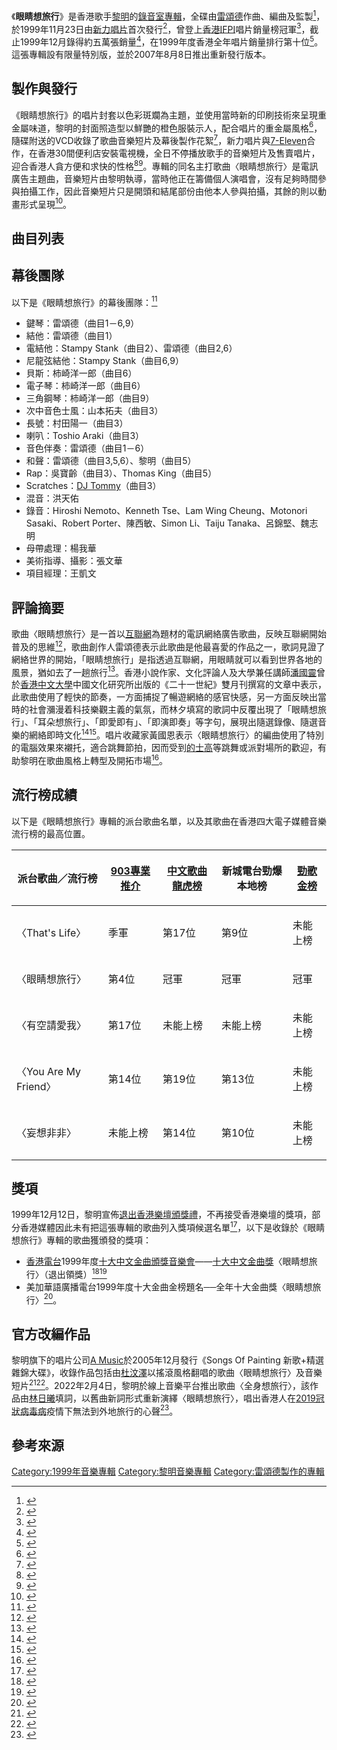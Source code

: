 {{Infobox album
| name       = 眼睛想旅行
| original_name  = 
| type       = 專輯
| artist     = [[黎明|黎明]]
| cover      = 黎明 眼睛想旅行.jpg
| alt        = 《眼睛想旅行》音樂專輯封面
| released   = 1999年11月
| format     = 
| recorded   = 1999年
| studio     = 
| genre      = [[流行音樂|流行音樂]]
| length     = {{Duration|m=30|s=32}}
| language   = [[粵語|粵語]]
| label      = 新力唱片
| producer   = 雷頌德
| chronology = 黎明
| prev_title = [[非我莫屬|非我莫屬]]
| prev_year  = 1999
| next_title = [[北京站_(黎明專輯)|北京站]]
| next_year  = 2000
}}

《'''眼睛想旅行'''》是香港歌手[[黎明|黎明]]的[[錄音室專輯|錄音室專輯]]，全碟由[[雷頌德|雷頌德]]作曲、編曲及監製<ref>{{Cite book | author = 林玉鑫| title = 百歌爭嗚 成名曲、流行曲快樂大放送 | location = 北京 | publisher = 海潮出版社 | date = 2001-01 | pages = 371 | ISBN = 7801512839 |language = zh-hans}}</ref>，於1999年11月23日由[[索尼音樂娛樂_(香港)|新力唱片]]首次發行<ref>{{Cite web|url = https://www.881903.com/highlight/2367554/%E5%BB%A3%E6%9D%B1%E7%88%86%E8%B0%B7-%E6%98%8E%E6%97%A5%E4%B9%8B%E5%BB%A3%E6%9D%B1%E6%AD%8C/11%E6%9C%8823%E6%97%A5%E4%B9%8B%E5%BB%A3%E6%9D%B1%E6%AD%8C|title = 11月23日之廣東歌|date = 2020-11-22|publisher = 商業電台|language = zh|accessdate = 2021-06-05|archive-url = https://web.archive.org/web/20210605030306/https://www.881903.com/highlight/2367554/%E5%BB%A3%E6%9D%B1%E7%88%86%E8%B0%B7-%E6%98%8E%E6%97%A5%E4%B9%8B%E5%BB%A3%E6%9D%B1%E6%AD%8C/11%E6%9C%8823%E6%97%A5%E4%B9%8B%E5%BB%A3%E6%9D%B1%E6%AD%8C|archive-date = 2021-06-05|dead-url = no}}</ref>，曾登上[[國際唱片業協會（香港會）|香港IFPI]]唱片銷量榜冠軍<ref>{{cite news |language =zh|url = https://i.imgur.com/XSAtg7D.jpg|title = 新碟登IFPI榜首|publisher= 太陽報|author = 沈寶茜 |date = 1999-12-10|accessdate = 2022-03-23|archive-url = http://web.archive.org/web/20220323022945/https://i.imgur.com/XSAtg7D.jpg|archive-date = 2022-03-23|dead-url = yes}}</ref>，截止1999年12月錄得約五萬張銷量<ref>{{cite news |language =zh|url = https://i.imgur.com/LpghZGq.jpg|title = Leon全年收入一覽表|publisher= 太陽報|author = 沈寶茜 |date = 1999-12-05|accessdate = 2022-03-23|archive-url = http://web.archive.org/web/20220323034837/https://i.imgur.com/LpghZGq.jpg|archive-date = 2022-03-23|dead-url = yes}}</ref>，在1999年度香港全年唱片銷量排行第十位<ref>{{cite news |language =zh|url = https://i.imgur.com/ArSuRPJ.jpg|title = 全年唱片銷量前十位排名|publisher= 報章|date = 2000|accessdate = 2022-02-04|archive-url = https://web.archive.org/web/20220204120534/https://i.imgur.com/ArSuRPJ.jpg|archive-date = 2022-02-04|dead-url = yes}}</ref>。這張專輯設有限量特別版，並於2007年8月8日推出重新發行版本。

==製作與發行==
{{listen
|filename=《眼睛想旅行》試聽版本.ogg
|title=《眼睛想旅行》試聽版本
|description=
|format= Ogg}}
《眼睛想旅行》的唱片封套以色彩斑斕為主題，並使用當時新的印刷技術來呈現重金屬味道，黎明的封面照造型以鮮艷的橙色服裝示人，配合唱片的重金屬風格<ref>{{cite news |language =zh|url = https://i.imgur.com/6krqj4w.jpg|title = 重金屬Look曝光|publisher= 蘋果日報|author = 胡比 |date = 1999-11-23|accessdate = 2021-05-07|archive-url = https://web.archive.org/web/20210507073801/https://i.imgur.com/6krqj4w.jpg|archive-date = 2021-05-07|dead-url = yes}}</ref>，隨碟附送的VCD收錄了歌曲音樂短片及幕後製作花絮<ref>{{cite news |language = zh|url = https://i.imgur.com/siQZNki.jpg|title = Leon 眼睛想旅行|publisher= 報章廣告|date =1999|accessdate = 2022-03-23|archive-url = http://web.archive.org/web/20220323024732/https://i.imgur.com/siQZNki.jpg|archive-date = 2022-03-23|dead-url = yes}}</ref>，新力唱片與[[7-Eleven|7-Eleven]]合作，在香港30間便利店安裝電視機，全日不停播放歌手的音樂短片及售賣唱片，迎合香港人貪方便和求快的性格<ref>{{cite news |language = zh|url = https://i.imgur.com/xo1P8PB.jpg|title = 新歌便利店播放 黎明卡通造型搞笑|publisher= 太陽報|author = 嘉芙蓮 |date = 1999-11-24|accessdate = 2022-03-23|archive-url = https://web.archive.org/web/20210507074117/https://i.imgur.com/xo1P8PB.jpg|archive-date = 2021-05-07|dead-url = yes}}</ref><ref>{{cite news |language = zh|url = https://i.imgur.com/QAzlQFm.jpg|title = 劉德華同期出碟對撼 黎明無有怕 Fans會選擇嘅|publisher= 太陽報|author = 沈寶茜 |date = 1999-11-24|accessdate = 2021-05-07|archive-url = https://web.archive.org/web/20210507074330/https://i.imgur.com/QAzlQFm.jpg|archive-date = 2021-05-07|dead-url = yes}}</ref>。專輯的同名主打歌曲〈眼睛想旅行〉是電訊廣告主題曲，音樂短片由黎明執導，當時他正在籌備個人演唱會，沒有足夠時間參與拍攝工作，因此音樂短片只是開頭和結尾部份由他本人參與拍攝，其餘的則以動畫形式呈現<ref>{{cite news |language = zh|url = https://i.imgur.com/DkSSGHc.jpg|title = Q版本Leon強調歪嘴茶杯耳特徵 黎明唔介意 人冇十全十美|publisher= 東方日報|date = 1999-11-24|accessdate = 2022-03-23|archive-url = https://web.archive.org/web/20210507073954/https://i.imgur.com/DkSSGHc.jpg|archive-date = 2021-05-07|dead-url = yes}}</ref>。

==曲目列表==
{{tracklist
| headline = CD
| total_length = 30:32

| all_music = 雷頌德
| all_arranger = 雷頌德
| all_producer = 雷頌德

| title1 = 眼睛想旅行
| lyrics1 = [[林夕|林夕]]
| longnote1 = [[和記電訊|和記電訊]]廣告主題曲
| length1 = 3:55

| title2 = 妄想非非
| lyrics2 = [[甄健強|甄健強]]
| longnote2 = 
| length2 = 3:26

| title3 = That's Life
| lyrics3 = [[周耀輝|周耀輝]]
| longnote3 = [[花旗銀行|花旗銀行]]廣告歌曲<ref>{{cite news |language = zh|url = https://i.imgur.com/keVBW2G.jpg|title = 黎明：買碟唔係為廣告歌|publisher= 太陽報|author = 沈寶茜 |date = 1999|accessdate = 2022-03-23|archive-url = http://web.archive.org/web/20220323033255/https://i.imgur.com/keVBW2G.jpg|archive-date = 2022-03-23|dead-url = yes}}</ref>
| length3 = 3:12

| title4 = Before The Party Interlude
| lyrics4 = 
| longnote4 = 
| length4 = 1:43

| title5 = 有空請愛我
| lyrics5 = 林夕
| longnote5 = 
| length5 = 3:42

| title6 = You Are My Friend
| lyrics6 = 林夕
| longnote6 = 
| length6 = 3:01

| title7 = Happy 2000
| lyrics7 = 周耀輝
| note7 = 2000 Mix
| longnote7 = 
| length7 = 3:37

| title8 = Sugar in The Maramalade
| lyrics8 = 周耀輝
| note8 = Remix
| longnote8 = 
| length8 = 4:54

| title9 = You Are My Friend
| lyrics9 = 
| note9 = Piano Music
| longnote9 = 
| length9 = 3:02
}}

{{Tracklist
| headline = VCD
| extra_column = 導演
| title1 = 眼睛想旅行
| note1 = 音樂短片
| extra1 = [[黎明|L.L.]]
| title2 = That's Life
| note2 = 音樂短片
| extra2 = L.L.
| title3 = 非我莫屬
| note3 = 音樂短片
| extra3 = L.L.
| title4 = 我不是誰
| note4 = 音樂短片
| extra4 = 
| title5 = Making of That's Life
| note5 = 幕後製作花絮
| extra5 = 
}}

==幕後團隊==
以下是《眼睛想旅行》的幕後團隊：<ref>{{Cite web |url = https://www.discogs.com/Leon-%E7%9C%BC%E7%9D%9B%E6%83%B3%E6%97%85%E8%A1%8C/release/13456667 |title = Leon - 眼睛想旅行|date = 1999-11 |publisher = Discogs |language = en|accessdate =2020-09-28|archive-url = https://web.archive.org/web/20190428193452/https://www.discogs.com/Leon-%E7%9C%BC%E7%9D%9B%E6%83%B3%E6%97%85%E8%A1%8C/release/13456667|archive-date = 2019-04-28|dead-url = no}}</ref>
*鍵琴：雷頌德（曲目1－6,9）
*結他：雷頌德（曲目1）
*電結他：Stampy Stank（曲目2）、雷頌德（曲目2,6）
*尼龍弦結他：Stampy Stank（曲目6,9）
*貝斯：柿崎洋一郎（曲目6）
*電子琴：柿崎洋一郎（曲目6）
*三角鋼琴：柿崎洋一郎（曲目9）
*次中音色士風：山本拓夫（曲目3）
*長號：村田陽一（曲目3）
*喇叭：Toshio Araki（曲目3）
*音色伴奏：雷頌德（曲目1－6）
*和聲：雷頌德（曲目3,5,6）、黎明（曲目5）
*Rap：吳寶齡（曲目3）、Thomas King（曲目5）
*Scratches：[[DJ_Tommy|DJ Tommy]]（曲目3）
*混音：洪天佑
*錄音：Hiroshi Nemoto、Kenneth Tse、Lam Wing Cheung、Motonori Sasaki、Robert Porter、陳西敏、Simon Li、Taiju Tanaka、呂錦堅、魏志明
*母帶處理：楊我華
*美術指導、攝影：張文華
*項目經理：王凱文

==評論摘要==
歌曲〈眼睛想旅行〉是一首以[[互聯網|互聯網]]為題材的電訊網絡廣告歌曲，反映互聯網開始普及的思維<ref>{{Cite web |url =https://www.jasonchan.net/wp-content/uploads/2017/04/20161208-WealtheMagazine-JasonChan.png|title = 從眼睛想旅行 到虛擬真學習|date =2016-12-07|publisher =財通雜志：智人專欄| author = 陳繼宇博士 |language = zh|accessdate =2020-08-25|archive-url =https://web.archive.org/web/20190221085848/https://www.jasonchan.net/wp-content/uploads/2017/04/20161208-WealtheMagazine-JasonChan.png|archive-date =2019-02-21|dead-url =no}}</ref>，歌曲創作人雷頌德表示此歌曲是他最喜愛的作品之一，歌詞見證了網絡世界的開始，「眼睛想旅行」是指透過互聯網，用眼睛就可以看到世界各地的風景，猶如去了一趟旅行<ref>{{Cite web |url =http://bka.mpweekly.com/focus/20171023-87889|title = 雷頌德親自拆解 五大最愛|date =2017-10-23|publisher =明報周刊|language = zh|accessdate =2019-12-03|archive-url =https://web.archive.org/web/20180226181744/http://bka.mpweekly.com/focus/20171023-87889|archive-date =2018-02-26|dead-url =no}}</ref>。香港小說作家、文化評論人及大學兼任講師[[潘國靈|潘國靈]]曾於[[香港中文大學|香港中文大學]]中國文化研究所出版的《二十一世紀》雙月刊撰寫的文章中表示，此歌曲使用了輕快的節奏，一方面捕捉了暢遊網絡的感官快感，另一方面反映出當時的社會瀰漫着科技樂觀主義的氣氛，而林夕填寫的歌詞中反覆出現了「眼睛想旅行」、「耳朵想旅行」、「即愛即有」、「即演即奏」等字句，展現出隨選錄像、隨選音樂的網絡即時文化<ref>{{Cite web|url =http://www.cuhk.edu.hk/ics/21c/media/online/0407068.pdf|title =以互聯網為題材的中文歌曲|author =潘國靈|date =2006-11-30|publisher =香港中文大學|language =zh|accessdate =2019-12-03|archive-url =https://web.archive.org/web/20180612145455/http://www.cuhk.edu.hk/ics/21c/media/online/0407068.pdf|archive-date =2018-06-12|dead-url =no}}</ref><ref>{{cite news |language = zh |author = 潘國靈 |url = https://hd.stheadline.com/news/columns/28/20160516/453885/%E5%B0%88%E6%AC%84-%E9%9D%88%E6%84%9F%E5%9C%8B%E5%BA%A6-%E9%BB%8E%E6%98%8E%E7%9A%84%E6%B5%81%E8%A1%8C%E7%A7%91%E6%8A%80%E4%B8%96%E7%95%8C|title = 靈感國度——黎明的流行科技世界|publisher = 頭條日報 |date = 2016-05-16 |accessdate = 2020-05-01|archive-url =https://web.archive.org/web/20191025171638/https://hd.stheadline.com/news/columns/28/20160516/453885/%E5%B0%88%E6%AC%84-%E9%9D%88%E6%84%9F%E5%9C%8B%E5%BA%A6-%E9%BB%8E%E6%98%8E%E7%9A%84%E6%B5%81%E8%A1%8C%E7%A7%91%E6%8A%80%E4%B8%96%E7%95%8C|archive-date =2019-10-25|dead-url =no}}</ref>。唱片收藏家黃國恩表示〈眼睛想旅行〉的編曲使用了特別的電腦效果來襯托，適合跳舞節拍，因而受到[[的士高|的士高]]等跳舞或派對場所的歡迎，有助黎明在歌曲風格上轉型及開拓市場<ref>{{Cite book | author = 黃國恩 | title = 我們的四大天王──九十年代樂壇風光 | location = 香港 | publisher = 非凡出版 | date = 2020-07 | pages = 135 |ISBN = 9789888676002 |language = zh}}</ref>。

==流行榜成績==
以下是《眼睛想旅行》專輯的派台歌曲名單，以及其歌曲在香港四大電子媒體音樂流行榜的最高位置。
{| class="wikitable" align="center"
|-
! 派台歌曲／流行榜 !! [[903專業推介|903專業推介]] !! [[中文歌曲龍虎榜|中文歌曲龍虎榜]] !! 新城電台勁爆本地榜 !! [[勁歌金榜|勁歌金榜]]
|-
|〈That's Life〉||季軍||第17位||第9位||未能上榜
|-
|〈眼睛想旅行〉||第4位||冠軍||冠軍||冠軍
|-
|〈有空請愛我〉||第17位||未能上榜||未能上榜||未能上榜
|-
|〈You Are My Friend〉||第14位||第19位||第13位||未能上榜
|-
|〈妄想非非〉||未能上榜||第14位||第10位||未能上榜
|}

==獎項==
1999年12月12日，黎明宣佈[[黎明退出香港樂壇頒獎禮事件|退出香港樂壇頒獎禮]]，不再接受香港樂壇的獎項，部分香港媒體因此未有把這張專輯的歌曲列入獎項候選名單<ref>{{cite news |language = zh|url = https://i.imgur.com/D5MASoi.jpg |title = 一聲唔攞獎TVB即響應 黎明所有勁歌提名被取消 |publisher = 蘋果日報 | date = 1999-12-15 |accessdate = 2022-03-22|archive-url = https://web.archive.org/web/20210606081900/https://i.imgur.com/D5MASoi.jpg|archive-date = 2021-06-06|dead-url = yes}}</ref>，以下是收錄於《眼睛想旅行》專輯的歌曲獲頒發的獎項：
*[[香港電台|香港電台]]1999年度[[十大中文金曲頒獎音樂會|十大中文金曲頒獎音樂會]]——[[十大中文金曲頒獎音樂會十大中文金曲獎|十大中文金曲獎]]〈眼睛想旅行〉（退出領獎）<ref>{{Cite web |url = http://rthk9.rthk.hk/classicschannel/goldsong22.htm|title = 歷年十大中文金曲頒獎音樂會－第二十二屆（1999年）|publisher = 香港電台|language = zh|accessdate = 2022-03-22|archive-url = https://web.archive.org/web/20180629155529/http://rthk9.rthk.hk/classicschannel/goldsong22.htm|archive-date = 2018-06-29|dead-url = no}}</ref><ref>{{Cite book | author = 黃國恩 | title = 我們的四大天王──九十年代樂壇風光 | location = 香港 | publisher = 非凡出版 | date = 2020-07 | pages = 221 |ISBN = 9789888676002 |language = zh}}</ref>
*美加華語廣播電台1999年度十大金曲金榜題名──全年十大金曲獎〈眼睛想旅行〉<ref>{{cite news |language = zh |url = https://i.imgur.com/D2A9olI.jpg |title = 黎明返港Cool到痺 Fans熱情祝情人節快樂 |publisher = 東方日報 |date = 2000-02-15 |accessdate = 2022-03-22|archive-url = https://web.archive.org/web/20210507074735/https://i.imgur.com/D2A9olI.jpg|archive-date = 2021-05-07|dead-url = yes}}</ref>。

==官方改編作品==
黎明旗下的唱片公司[[A_Music|A Music]]於2005年12月發行《Songs Of Painting 新歌+精選 雜錦大碟》，收錄作品包括由[[杜汶澤|杜汶澤]]以搖滾風格翻唱的歌曲〈眼睛想旅行〉及音樂短片<ref>{{Cite web|url = https://www.yesasia.com/global/songs-of-painting-%E6%96%B0%E6%AD%8C-%E7%B2%BE%E9%81%B8-%E9%9B%9C%E9%8C%A6%E5%A4%A7%E7%A2%9F-avcd/1004100431-0-0-0-zh_TW/info.html|title = Songs Of Painting 新歌+精選 雜錦大碟（AVCD）|date = 2005-12-20|publisher = YesAsia|language = zh|accessdate = 2022-02-05|archive-url = https://web.archive.org/web/20220205003900/https://www.yesasia.com/global/songs-of-painting-%E6%96%B0%E6%AD%8C-%E7%B2%BE%E9%81%B8-%E9%9B%9C%E9%8C%A6%E5%A4%A7%E7%A2%9F-avcd/1004100431-0-0-0-zh_TW/info.html|archive-date = 2022-02-05|dead-url = no}}</ref><ref>{{cite news |language = zh |url = http://the-sun.on.cc/channels/ent/20051125/20051124234344_0000.html |title = 杜汶澤奉旨與女模親熱 |publisher = 太陽報 |date = 2005-11-25 |accessdate = 2022-02-05 |archive-url = https://web.archive.org/web/20200225131859/http://the-sun.on.cc/channels/ent/20051125/20051124234344_0000.html |archive-date = 2020-02-25 |dead-url = no }}</ref>。2022年2月4日，黎明於線上音樂平台推出歌曲〈全身想旅行〉，該作品由[[林日曦|林日曦]]填詞，以舊曲新詞形式重新演繹〈眼睛想旅行〉，唱出香港人在[[2019冠狀病毒病|2019冠狀病毒病]]疫情下無法到外地旅行的心聲<ref>{{cite news |language = zh |url = https://ol.mingpao.com/ldy/showbiz/news/20220205/1643998305611/ |title = 黎明大年初四送驚喜 舊歌新詞《全身想旅行》唱出心聲 |publisher = 明報 |date = 2022-02-05 |accessdate = 2022-02-05 |archive-url = https://web.archive.org/web/20220205010413/https://ol.mingpao.com/ldy/showbiz/news/20220205/1643998305611/%e9%bb%8e%e6%98%8e%e5%a4%a7%e5%b9%b4%e5%88%9d%e5%9b%9b%e9%80%81%e9%a9%9a%e5%96%9c-%e8%88%8a%e6%ad%8c%e6%96%b0%e8%a9%9e%e3%80%8a%e5%85%a8%e8%ba%ab%e6%83%b3%e6%97%85%e8%a1%8c%e3%80%8b%e5%94%b1%e5%87%ba%e5%bf%83%e8%81%b2 |archive-date = 2022-02-05 |dead-url = no }}</ref>。

==參考來源==
{{reflist|3}}
{{portal bar|音樂}}
{{黎明}}
[[Category:1999年音樂專輯|Category:1999年音樂專輯]]
[[Category:黎明音樂專輯|Category:黎明音樂專輯]]
[[Category:雷頌德製作的專輯|Category:雷頌德製作的專輯]]